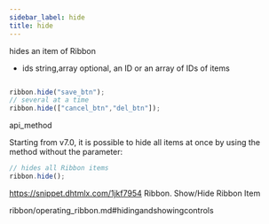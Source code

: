 ```yaml
---
sidebar_label: hide
title: hide
---
```



          


<Short>
 hides an item of Ribbon



</Short>



- ids 		string,array	optional, an ID or an array of IDs of items



~~~js

ribbon.hide("save_btn");
// several at a time
ribbon.hide(["cancel_btn","del_btn"]);


~~~
 api_method

<Descr>

Starting from v7.0, it is possible to hide all items at once by using the method without the parameter:

~~~js
// hides all Ribbon items
ribbon.hide();
~~~


</Descr>


 https://snippet.dhtmlx.com/1jkf7954	Ribbon. Show/Hide Ribbon Item

 ribbon/operating_ribbon.md#hidingandshowingcontrols




